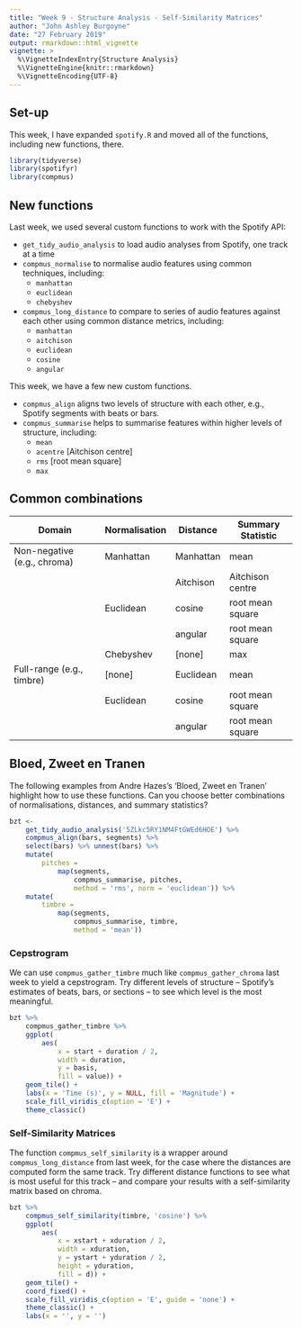 ```yaml
---
title: "Week 9 · Structure Analysis · Self-Similarity Matrices"
author: "John Ashley Burgoyne"
date: "27 February 2019"
output: rmarkdown::html_vignette
vignette: >
  %\VignetteIndexEntry{Structure Analysis}
  %\VignetteEngine{knitr::rmarkdown}
  %\VignetteEncoding{UTF-8}
---
```


## Set-up

This week, I have expanded `spotify.R` and moved all of the functions, including new functions, there.

```r
library(tidyverse)
library(spotifyr)
library(compmus)
```

## New functions

Last week, we used several custom functions to work with the Spotify API:

  - `get_tidy_audio_analysis` to load audio analyses from Spotify, one track at a time
  - `compmus_normalise` to normalise audio features using common techniques, including:
      - `manhattan`
      - `euclidean`
      - `chebyshev`
  - `compmus_long_distance` to compare to series of audio features against each other using common distance metrics, including:
      - `manhattan`
      - `aitchison`
      - `euclidean`
      - `cosine`
      - `angular`
  
This week, we have a few new custom functions. 

  - `compmus_align` aligns two levels of structure with each other, e.g., Spotify segments with beats or bars.
  - `compmus_summarise` helps to summarise features within higher levels of structure, including:
      - `mean`
      - `acentre` [Aitchison centre]
      - `rms` [root mean square]
      - `max`

## Common combinations

| Domain                      | Normalisation | Distance  | Summary Statistic |
| ----------------------------|---------------|-----------|-------------------|
| Non-negative (e.g., chroma) | Manhattan     | Manhattan | mean              |
|                             |               | Aitchison | Aitchison centre  |
|                             | Euclidean     | cosine    | root mean square  |
|                             |               | angular   | root mean square  |
|                             | Chebyshev     | [none]    | max               |
| Full-range (e.g., timbre)   | [none]        | Euclidean | mean              |
|                             | Euclidean     | cosine    | root mean square  |
|                             |               | angular   | root mean square  |


## Bloed, Zweet en Tranen

The following examples from Andre Hazes's ‘Bloed, Zweet en Tranen’ highlight how to use these functions. Can you choose better combinations of normalisations, distances, and summary statistics?

```r
bzt <- 
    get_tidy_audio_analysis('5ZLkc5RY1NM4FtGWEd6HOE') %>% 
    compmus_align(bars, segments) %>% 
    select(bars) %>% unnest(bars) %>% 
    mutate(
        pitches = 
            map(segments, 
                compmus_summarise, pitches, 
                method = 'rms', norm = 'euclidean')) %>% 
    mutate(
        timbre = 
            map(segments, 
                compmus_summarise, timbre, 
                method = 'mean'))
```

### Cepstrogram

We can use `compmus_gather_timbre` much like `compmus_gather_chroma` last week to yield a cepstrogram. Try different levels of structure -- Spotify's estimates of beats, bars, or sections -- to see which level is the most meaningful.

```r
bzt %>% 
    compmus_gather_timbre %>% 
    ggplot(
        aes(
            x = start + duration / 2, 
            width = duration, 
            y = basis, 
            fill = value)) + 
    geom_tile() +
    labs(x = 'Time (s)', y = NULL, fill = 'Magnitude') +
    scale_fill_viridis_c(option = 'E') +
    theme_classic()
```

### Self-Similarity Matrices

The function `compmus_self_similarity` is a wrapper around `compmus_long_distance` from last week, for the case where the distances are computed form the same track. Try different distance functions to see what is most useful for this track -- and compare your results with a self-similarity matrix based on chroma.

```r
bzt %>% 
    compmus_self_similarity(timbre, 'cosine') %>% 
    ggplot(
        aes(
            x = xstart + xduration / 2, 
            width = xduration,
            y = ystart + yduration / 2,
            height = yduration,
            fill = d)) + 
    geom_tile() +
    coord_fixed() +
    scale_fill_viridis_c(option = 'E', guide = 'none') +
    theme_classic() +
    labs(x = '', y = '')
```

